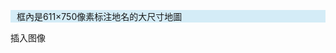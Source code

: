 <div class="NavFrame collapsed"><div class="NavHead" style="background-color: #D4ECF7; padding: 0 10px; text-align: left;">框內是611×750像素标注地名的大尺寸地圖</div><div class="NavContent"><noinclude>
插入图像
</div></div>
</noinclude><noinclude>{{documentation}}</noinclude>